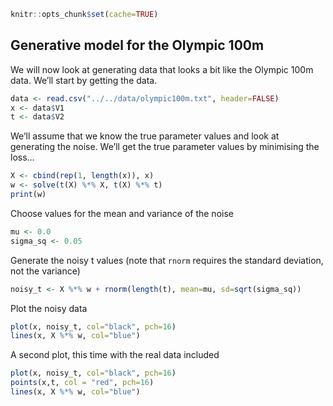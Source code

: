 ```r
knitr::opts_chunk$set(cache=TRUE)
```

<h2>Generative model for the Olympic 100m</h2>
<p>We will now look at generating data that looks a bit like the Olympic 100m
data. We'll start by getting the data.</p>

```r
data <- read.csv("../../data/olympic100m.txt", header=FALSE)
x <- data$V1
t <- data$V2
```

<p>We'll assume that we know the true parameter values and look at generating
the noise. We'll get the true parameter values by minimising the loss...</p>

```r
X <- cbind(rep(1, length(x)), x)
w <- solve(t(X) %*% X, t(X) %*% t)
print(w)
```


<p>Choose values for the mean and variance of the noise</p>

```r
mu <- 0.0
sigma_sq <- 0.05
```

<p>Generate the noisy t values (note that `rnorm` requires the
standard deviation, not the variance)</p>

```r
noisy_t <- X %*% w + rnorm(length(t), mean=mu, sd=sqrt(sigma_sq))
```

<p>Plot the noisy data</p>

```r
plot(x, noisy_t, col="black", pch=16)
lines(x, X %*% w, col="blue")
```

<p>A second plot, this time with the real data included</p>

```r
plot(x, noisy_t, col="black", pch=16)
points(x,t, col = "red", pch=16)
lines(x, X %*% w, col="blue")
```